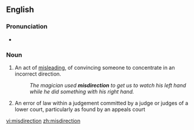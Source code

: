 ==English==

===Pronunciation===
* {{rhymes|ɛkʃən}}

===Noun===
{{en-noun}}

# An act of [[misleading]], of convincing someone to concentrate in an incorrect direction.
#:''The magician used '''misdirection''' to get us to watch his left hand while he did something with his right hand.''
# {{UK|legal}} An error of law within a judgement committed by a judge or judges of a lower court, particularly as found by an appeals court

[[vi:misdirection]]
[[zh:misdirection]]